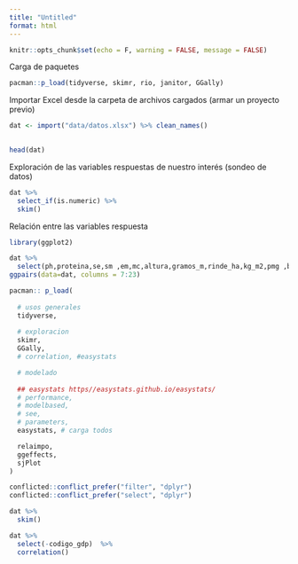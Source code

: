 ```yaml
---
title: "Untitled"
format: html
---
```


```r
knitr::opts_chunk$set(echo = F, warning = FALSE, message = FALSE)
```

Carga de paquetes

```r
pacman::p_load(tidyverse, skimr, rio, janitor, GGally)
```

Importar Excel desde la carpeta de archivos cargados (armar un proyecto previo) 

```r
dat <- import("data/datos.xlsx") %>% clean_names()  
 
```

```r
head(dat)
```


Exploración de las variables respuestas de nuestro interés (sondeo de datos)


```r
dat %>% 
  select_if(is.numeric) %>% 
  skim()
```

Relación entre las variables respuesta


```r
library(ggplot2)

```



```r
dat %>% 
  select(ph,proteina,se,sm ,em,mc,altura,gramos_m,rinde_ha,kg_m2,pmg ,ba,ic,espigas_m,espiguillas_espiga,granos_espiga,peso_granos_espiga) 
ggpairs(data=dat, columns = 7:23)
```

```r
pacman:: p_load(
  
  # usos generales
  tidyverse, 
  
  # exploracion
  skimr,
  GGally, 
  # correlation, #easystats 

  # modelado 
  
  ## easystats https//easystats.github.io/easystats/
  # performance,
  # modelbased,
  # see,
  # parameters, 
  easystats, # carga todos

  relaimpo, 
  ggeffects,
  sjPlot 
)

conflicted::conflict_prefer("filter", "dplyr")
conflicted::conflict_prefer("select", "dplyr")
```

```r
dat %>%
  skim()
```

```r
dat %>%
  select(-codigo_gdp)  %>% 
  correlation()
```


